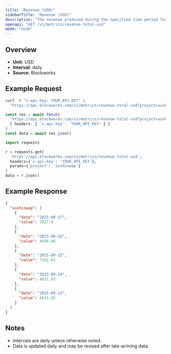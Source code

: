 ```yaml
---
title: "Revenue (USD)"
sidebarTitle: "Revenue (USD)"
description: "The revenue produced during the specified time period for given project."
openapi: "GET /v1/metrics/revenue-total-usd"
mode: "wide"
---
```


## Overview

- **Unit:** USD
- **Interval:** daily
- **Source:** Blockworks

## Example Request

<CodeGroup>

```bash cURL
curl -H "x-api-key: YOUR_API_KEY" \
  "https://api.blockworks.com/v1/metrics/revenue-total-usd?project=sushiswap"
```

```typescript TypeScript
const res = await fetch(
  'https://api.blockworks.com/v1/metrics/revenue-total-usd?project=sushiswap',
  { headers: { 'x-api-key': 'YOUR_API_KEY' } }
)
const data = await res.json()
```

```python Python
import requests

r = requests.get(
  'https://api.blockworks.com/v1/metrics/revenue-total-usd',
  headers={'x-api-key': 'YOUR_API_KEY'},
  params={'project': 'sushiswap'}
)
data = r.json()
```

</CodeGroup>

## Example Response

```json
{
  "sushiswap": [
    {
      "date": "2025-09-17",
      "value": 7027.4
    },
    {
      "date": "2025-09-16",
      "value": 4936.08
    },
    {
      "date": "2025-09-15",
      "value": 7162.83
    },
    {
      "date": "2025-09-14",
      "value": 4831.93
    },
    {
      "date": "2025-09-13",
      "value": 6831.02
    }
  ]
}
```

## Notes
- Intervals are daily unless otherwise noted.
- Data is updated daily and may be revised after late-arriving data.